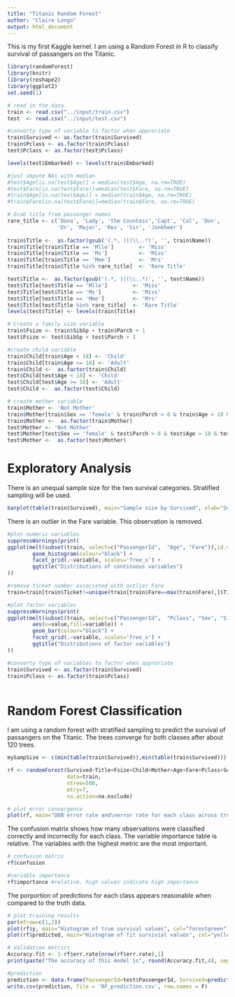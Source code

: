```yaml
---
title: "Titanic Random Forest"
author: "Claire Longo"
output: html_document
---
```


This is my first Kaggle kernel. I am using a Random Forest in R to classify survival of passangers on the Titanic.

```r
library(randomForest)
library(knitr)
library(reshape2)
library(ggplot2)
set.seed(1)

# read in the data
train <- read.csv("../input/train.csv")
test  <- read.csv("../input/test.csv")

#converty type of variable to factor when approriate
train$Survived <- as.factor(train$Survived)
train$Pclass <- as.factor(train$Pclass)
test$Pclass <- as.factor(test$Pclass)

levels(test$Embarked) <- levels(train$Embarked)

#just impute NAs with median
#test$Age[is.na(test$Age)] = median(test$Age, na.rm=TRUE)
#test$Fare[is.na(test$Fare)]=median(test$Fare, na.rm=TRUE)
#train$Age[is.na(test$Age)] = median(train$Age, na.rm=TRUE)
#train$Fare[is.na(test$Fare)]=median(train$Fare, na.rm=TRUE)

# Grab title from passenger names
rare_title <- c('Dona', 'Lady', 'the Countess','Capt', 'Col', 'Don', 
                'Dr', 'Major', 'Rev', 'Sir', 'Jonkheer')
                
train$Title <-  as.factor(gsub('(.*, )|(\\..*)', '', train$Name))
train$Title[train$Title == 'Mlle']        <- 'Miss' 
train$Title[train$Title == 'Ms']          <- 'Miss'
train$Title[train$Title == 'Mme']         <- 'Mrs' 
train$Title[train$Title %in% rare_title]  <- 'Rare Title'

test$Title <-  as.factor(gsub('(.*, )|(\\..*)', '', test$Name))
test$Title[test$Title == 'Mlle']        <- 'Miss' 
test$Title[test$Title == 'Ms']          <- 'Miss'
test$Title[test$Title == 'Mme']         <- 'Mrs' 
test$Title[test$Title %in% rare_title]  <- 'Rare Title'
levels(test$Title) <- levels(train$Title)

# Create a family size variable 
train$Fsize <- train$SibSp + train$Parch + 1
test$Fsize <- test$SibSp + test$Parch + 1

#create child variable
train$Child[train$Age < 18] <- 'Child'
train$Child[train$Age >= 18] <- 'Adult'
train$Child <-  as.factor(train$Child)
test$Child[test$Age < 18] <- 'Child'
test$Child[test$Age >= 18] <- 'Adult'
test$Child <-  as.factor(test$Child)

# create mother variable
train$Mother <- 'Not Mother'
train$Mother[train$Sex == 'female' & train$Parch > 0 & train$Age > 18 & train$Title != 'Miss'] <- 'Mother'
train$Mother <-  as.factor(train$Mother)
test$Mother <- 'Not Mother'
test$Mother[test$Sex == 'female' & test$Parch > 0 & test$Age > 18 & test$Title != 'Miss'] <- 'Mother'
test$Mother <-  as.factor(test$Mother)

```

# Exploratory Analysis

There is an unequal sample size for the two survival categories. Stratified sampling will be used. 

```r
barplot(table(train$Survived), main="Sample size by Survived", xlab="Survival", ylab="Count")
```

There is an outlier in the Fare variable. This observation is removed. 

```r
#plot numeric variables
suppressWarnings(print(
ggplot(melt(subset(train, select=c("PassengerId",  "Age", "Fare")),id.vars=c('PassengerId')), aes(x=value,fill=variable)) +
        geom_histogram(colour="black") +
        facet_grid(.~variable, scales='free_x') +
        ggtitle("Distributions of continuous variables")
))

#remove ticket number associated with outlier Fare
train=train[train$Ticket!=unique(train[train$Fare==max(train$Fare),]$Ticket),]

#plot factor variables
suppressWarnings(print(
ggplot(melt(subset(train, select=c("PassengerId",  "Pclass", "Sex", "SibSp", "Parch", "Embarked")),id.vars=c('PassengerId')),
        aes(x=value,fill=variable)) +
        geom_bar(colour="black") +
        facet_grid(.~variable, scales='free_x') +
        ggtitle("Distributions of factor variables")
))

#converty type of variables to factor when approriate
train$Survived <- as.factor(train$Survived)
train$Pclass <- as.factor(train$Pclass)
  
```


# Random Forest Classification

I am using a random forest with stratified sampling to predict the survival of passangers on the Titanic.  The trees converge for both classes after about 120 trees.

```r
mySampSize <- c(min(table(train$Survived)),min(table(train$Survived)))

rf <- randomForest(Survived~Title+Fsize+Child+Mother+Age+Fare+Pclass+Sex+SibSp+Parch+Embarked, 
                   data=train,
                   ntree=500,
                   mtry=7,
                   na.action=na.exclude)

# plot error convergence
plot(rf, main="OOB error rate and\nerror rate for each class across trees")
```

The confusion matrix shows how many observations were classified correctly and incorrectly for each class. 
The variable importance table is relative. The variables with the highest metric are the most important. 

```r
# confusion matrix
rf$confusion

#variable importance
rf$importance #relative. high values indicate high importance
```

The porportion of predictions for each class appears reasonable when compared to the truth data. 

```r
# plot training results
par(mfrow=c(1,2))
plot(rf$y, main="Histogram of true survival values", col="forestgreen")
plot(rf$predicted, main="Histogram of fit survivial values", col="yellow")

# Validation metrics
Accuracy.fit <- 1-rf$err.rate[nrow(rf$err.rate),1]
print(paste("The accuracy of this model is", round(Accuracy.fit,4), sep=" "))
```

```r
#prediction
prediction <- data.frame(PassengerId=test$PassengerId, Survived=predict(rf, test))
write.csv(prediction, file = 'RF_prediction.csv', row.names = F)


```


